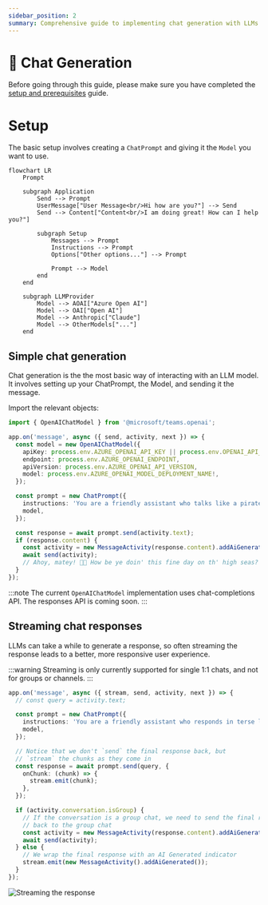 ```yaml
---
sidebar_position: 2
summary: Comprehensive guide to implementing chat generation with LLMs in Teams, covering setup with ChatPrompt and Model objects, basic message handling, and streaming responses for improved user experience.
---
```



# 💬 Chat Generation

Before going through this guide, please make sure you have completed the [setup and prerequisites](./setup-and-prereqs.md) guide.

# Setup

The basic setup involves creating a `ChatPrompt` and giving it the `Model` you want to use.

```mermaid
flowchart LR
    Prompt

    subgraph Application
        Send --> Prompt
        UserMessage["User Message<br/>Hi how are you?"] --> Send
        Send --> Content["Content<br/>I am doing great! How can I help you?"]

        subgraph Setup
            Messages --> Prompt
            Instructions --> Prompt
            Options["Other options..."] --> Prompt

            Prompt --> Model
        end
    end

    subgraph LLMProvider
        Model --> AOAI["Azure Open AI"]
        Model --> OAI["Open AI"]
        Model --> Anthropic["Claude"]
        Model --> OtherModels["..."]
    end
```

## Simple chat generation

Chat generation is the the most basic way of interacting with an LLM model. It involves setting up your ChatPrompt, the Model, and sending it the message.

Import the relevant objects:

```ts
import { OpenAIChatModel } from '@microsoft/teams.openai';
```

```ts
app.on('message', async ({ send, activity, next }) => {
  const model = new OpenAIChatModel({
    apiKey: process.env.AZURE_OPENAI_API_KEY || process.env.OPENAI_API_KEY,
    endpoint: process.env.AZURE_OPENAI_ENDPOINT,
    apiVersion: process.env.AZURE_OPENAI_API_VERSION,
    model: process.env.AZURE_OPENAI_MODEL_DEPLOYMENT_NAME!,
  });

  const prompt = new ChatPrompt({
    instructions: 'You are a friendly assistant who talks like a pirate',
    model,
  });

  const response = await prompt.send(activity.text);
  if (response.content) {
    const activity = new MessageActivity(response.content).addAiGenerated();
    await send(activity);
    // Ahoy, matey! 🏴‍☠️ How be ye doin' this fine day on th' high seas? What can this ol’ salty sea dog help ye with? 🚢☠️
  }
});
```

:::note
The current `OpenAIChatModel` implementation uses chat-completions API. The responses API is coming soon.
:::

## Streaming chat responses

LLMs can take a while to generate a response, so often streaming the response leads to a better, more responsive user experience.

:::warning
Streaming is only currently supported for single 1:1 chats, and not for groups or channels.
:::

```ts
app.on('message', async ({ stream, send, activity, next }) => {
  // const query = activity.text;

  const prompt = new ChatPrompt({
    instructions: 'You are a friendly assistant who responds in terse language',
    model,
  });

  // Notice that we don't `send` the final response back, but
  // `stream` the chunks as they come in
  const response = await prompt.send(query, {
    onChunk: (chunk) => {
      stream.emit(chunk);
    },
  });

  if (activity.conversation.isGroup) {
    // If the conversation is a group chat, we need to send the final response
    // back to the group chat
    const activity = new MessageActivity(response.content).addAiGenerated();
    await send(activity);
  } else {
    // We wrap the final response with an AI Generated indicator
    stream.emit(new MessageActivity().addAiGenerated());
  }
});
```

![Streaming the response](/screenshots/streaming-chat.gif)
